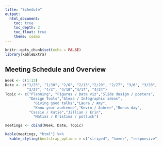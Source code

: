 ```yaml
---
title: "Schedule"
output: 
  html_document:
    toc: true
    toc_depth: 2
    toc_float: true
    theme: cosmo
---
```

```r
knitr::opts_chunk$set(echo = FALSE)
library(kableExtra)
```

## Meeting Schedule and Overview

```r
Week <- c(1:13)
Date <- c("1/23", "1/30", "2/6", "2/13","2/20", "2/27", "3/6", "3/20",
          "3/27", "4/3", "4/10","4/17", "4/24")
Topic <- c("Planning", "Figures / Data viz","Slide design / posters", 
           "Design Tools","Alexa / Infographic ideas",
             "Giving good talks","Laura / Amy",
             "Know your audience","Kevin / Aubree","Bonus day",
           "Cassie / Katie","Jillian / Erin",
             "Matias / Kristina / potluck")

meetings <- cbind(Week, Date, Topic)

kable(meetings, "html") %>%  
  kable_styling(bootstrap_options = c("striped", "hover", "responsive"))
```
